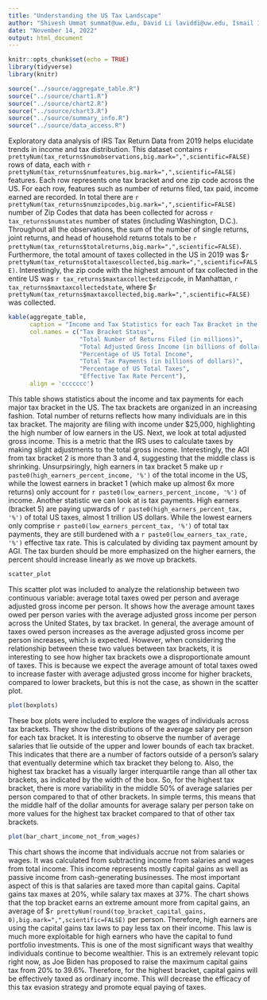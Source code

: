 ---
title: "Understanding the US Tax Landscape"
author: "Shivesh Ummat summat@uw.edu, David Li laviddi@uw.edu, Ismail Ibrahim ishy206@uw.edu"
date: "November 14, 2022"
output: html_document
---

```{r setup, include=FALSE}
knitr::opts_chunk$set(echo = TRUE)
library(tidyverse)
library(knitr)
```


```{r source, include = FALSE}
source("../source/aggregate_table.R")
source("../source/chart1.R")
source("../source/chart2.R")
source("../source/chart3.R")
source("../source/summary_info.R")
source("../source/data_access.R")
```

Exploratory data analysis of IRS Tax Return Data from 2019 helps elucidate trends in income and tax distribution. This dataset contains `r prettyNum(tax_returns$numobservations,big.mark=",",scientific=FALSE)` rows of data, each with `r prettyNum(tax_returns$numfeatures,big.mark=",",scientific=FALSE)` features. Each row represents one tax bracket and one zip code across the US. For each row, features such as number of returns filed, tax paid, income earned are recorded. In total there are `r prettyNum(tax_returns$numzipcodes,big.mark=",",scientific=FALSE)` number of Zip Codes that data has been collected for across `r tax_returns$numstates` number of states (including Washington, D.C.). Throughout all the observations,  the sum of the number of single returns, joint returns, and head of household returns totals to be `r prettyNum(tax_returns$totalreturns,big.mark=",",scientific=FALSE)`. Furthermore, the total amount of taxes collected in the US in 2019 was \$`r prettyNum(tax_returns$totaltaxescollected,big.mark=",",scientific=FALSE)`. Interestingly, the zip code with the highest amount of tax collected in the entire US was `r tax_returns$maxtaxcollectedzipcode`, in Manhattan, `r tax_returns$maxtaxcollectedstate`, where \$`r prettyNum(tax_returns$maxtaxcollected,big.mark=",",scientific=FALSE)` was collected. 

```{r table, echo = FALSE, warning = FALSE, message = FALSE}
kable(aggregate_table,
      caption = "Income and Tax Statistics for each Tax Bracket in the US",
      col.names = c("Tax Bracket Status",
                    "Total Number of Returns Filed (in millions)", 
                    "Total Adjusted Gross Income (in billions of dollars)", 
                    "Percentage of US Total Income", 
                    "Total Tax Payments (in billions of dollars)",
                    "Percentage of US Total Taxes",
                    "Effective Tax Rate Percent"),
      align = 'ccccccc')
```

This table shows statistics about the income and tax payments for each major tax bracket in the US. The tax brackets are organized in an increasing fashion. Total number of returns reflects how many individuals are in this tax bracket. The majority are filing with income under $25,000, highlighting the high number of low earners in the US. Next, we look at total adjusted gross income. This is a metric that the IRS uses to calculate taxes by making slight adjustments to the total gross income. Interestingly, the AGI from tax bracket 2 is more than 3 and 4, suggesting that the middle class is shrinking. Unsurpsiringly, high earners in tax bracket 5 make up `r paste0(high_earners_percent_income, '%')` of the total income in the US, while the lowest earners in bracket 1 (which make up almost 6x more returns) only account for `r paste0(low_earners_percent_income, '%')` of income. Another statistic we can look at is tax payments. High earners (bracket 5) are paying upwards of `r paste0(high_earners_percent_tax, '%')` of total US taxes, almost 1 trillion US dollars. While the lowest earners only comprise `r paste0(low_earners_percent_tax, '%')` of total tax payments, they are still burdened with a `r paste0(low_earners_tax_rate, '%')` effective tax rate. This is calculated by dividing tax payment amount by AGI. The tax burden should be more emphasized on the higher earners, the percent should increase linearly as we move up brackets.

```{r chart1, echo = FALSE, warning = FALSE}
scatter_plot
```

This scatter plot was included to analyze the relationship between two 
continuous variable: average total taxes owed per person and average adjusted 
gross income per person. It shows how the average amount taxes owed per person
varies with the average adjusted gross income per person across the United
States, by tax bracket. In general, the average amount of taxes owed person 
increases as the average adjusted gross income per person increases, which is 
expected. However, when considering the relationship between these two values 
between tax brackets, it is interesting to see how higher tax brackets owe a
disproportionate amount of taxes. This is because we expect the average amount
of total taxes owed to increase faster with average adjusted gross income for 
higher brackets, compared to lower brackets, but this is not the case, as 
shown in the scatter plot.

```{r chart2, echo = FALSE, warning = FALSE}
plot(boxplots)
```

These box plots were included to explore the wages of individuals across tax
brackets. They show the distributions of the average salary per person for each
tax bracket. It is interesting to observe the number of average salaries that
lie outside of the upper and lower bounds of each tax bracket. This indicates
that there are a number of factors outside of a person's salary that eventually
determine which tax bracket they belong to. Also, the highest tax bracket has a
visually larger interquartile range than all other tax brackets, as indicated by
the width of the box. So, for the highest tax bracket, there is more variability 
in the middle 50% of average salaries per person compared to that of other 
brackets. In simple terms, this means that the middle half of the dollar amounts 
for average salary per person take on more values for the highest tax bracket 
compared to that of other tax brackets.

```{r chart3, echo = FALSE, warning = FALSE}
plot(bar_chart_income_not_from_wages)
```

This chart shows the income that individuals accrue not from salaries or wages. It was calculated from subtracting income from salaries and wages from total income. This income represents mostly capital gains as well as passive income from cash-generating businesses. The most important aspect of this is that salaries are taxed more than capital gains. Capital gains tax maxes at 20%, while salary tax maxes at 37%. The chart shows that the top bracket earns an extreme amount more from capital gains, an average of \$`r prettyNum(round(top_bracket_capital_gains, 0),big.mark=",",scientific=FALSE)` per person. Therefore, high earners are using the capital gains tax laws to pay less tax on their income. This law is much more exploitable for high earners who have the capital to fund portfolio investments. This is one of the most significant ways that wealthy individuals continue to become wealthier. This is an extremely relevant topic right now, as Joe Biden has proposed to raise the maximum capital gains tax from 20% to 39.6%. Therefore, for the highest bracket, capital gains will be effectively taxed as ordinary income. This will decrease the efficacy of this tax evasion strategy and promote equal paying of taxes.
